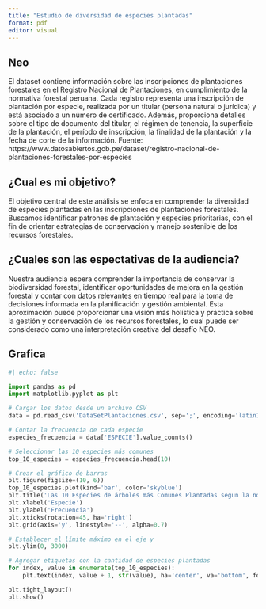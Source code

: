 ```yaml
---
title: "Estudio de diversidad de especies plantadas"
format: pdf
editor: visual
---
```


## Neo

El dataset contiene información sobre las inscripciones de plantaciones forestales en el Registro Nacional de Plantaciones, en cumplimiento de la normativa forestal peruana. Cada registro representa una inscripción de plantación por especie, realizada por un titular (persona natural o jurídica) y está asociado a un número de certificado. Además, proporciona detalles sobre el tipo de documento del titular, el régimen de tenencia, la superficie de la plantación, el período de inscripción, la finalidad de la plantación y la fecha de corte de la información. Fuente: https://www.datosabiertos.gob.pe/dataset/registro-nacional-de-plantaciones-forestales-por-especies

## ¿Cual es mi objetivo?

El objetivo central de este análisis se enfoca en comprender la diversidad de especies plantadas en las inscripciones de plantaciones forestales. Buscamos identificar patrones de plantación y especies prioritarias, con el fin de orientar estrategias de conservación y manejo sostenible de los recursos forestales.

## ¿Cuales son las espectativas de la audiencia?

Nuestra audiencia espera comprender la importancia de conservar la biodiversidad forestal, identificar oportunidades de mejora en la gestión forestal y contar con datos relevantes en tiempo real para la toma de decisiones informada en la planificación y gestión ambiental. Esta aproximación puede proporcionar una visión más holística y práctica sobre la gestión y conservación de los recursos forestales, lo cual puede ser considerado como una interpretación creativa del desafío NEO.

## Grafica

```python
#| echo: false

import pandas as pd
import matplotlib.pyplot as plt

# Cargar los datos desde un archivo CSV
data = pd.read_csv('DataSetPlantaciones.csv', sep=';', encoding='latin1')

# Contar la frecuencia de cada especie
especies_frecuencia = data['ESPECIE'].value_counts()

# Seleccionar las 10 especies más comunes
top_10_especies = especies_frecuencia.head(10)

# Crear el gráfico de barras
plt.figure(figsize=(10, 6))
top_10_especies.plot(kind='bar', color='skyblue')
plt.title('Las 10 Especies de árboles más Comunes Plantadas segun la normativa forestal peruana')
plt.xlabel('Especie')
plt.ylabel('Frecuencia')
plt.xticks(rotation=45, ha='right')
plt.grid(axis='y', linestyle='--', alpha=0.7)

# Establecer el límite máximo en el eje y
plt.ylim(0, 3000)

# Agregar etiquetas con la cantidad de especies plantadas
for index, value in enumerate(top_10_especies):
    plt.text(index, value + 1, str(value), ha='center', va='bottom', fontsize=9)

plt.tight_layout()
plt.show()

```
